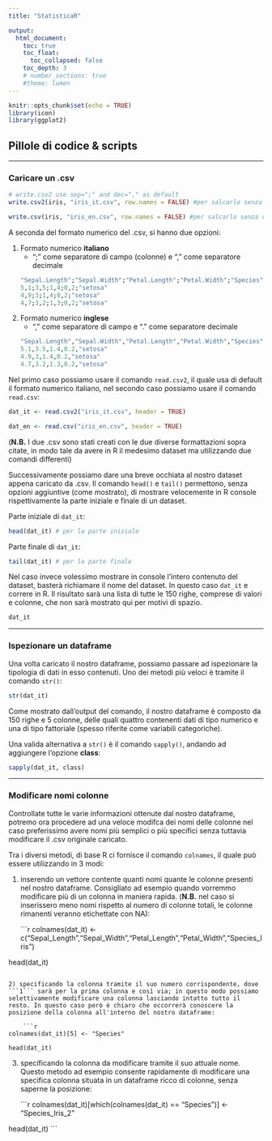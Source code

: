 ```yaml
---
title: "StatisticaR"

output: 
  html_document:
    toc: true
    toc_float:
      toc_collapsed: false
    toc_depth: 3
    # number_sections: true
    #theme: lumen
---
```


```r
knitr::opts_chunk$set(echo = TRUE)
library(icon)
library(ggplot2)
```

## Pillole di codice & scripts

---

### Caricare un .csv

```r
# write.csv2 use sep=";" and dec="," as default
write.csv2(iris, "iris_it.csv", row.names = FALSE) #per salcarlo senza colonna numerica

write.csv(iris, "iris_en.csv", row.names = FALSE) #per salcarlo senza colonna numerica
```

A seconda del formato numerico del .csv, si hanno due opzioni:

1) Formato numerico **italiano**
    - ";" come separatore di campo (colonne) e "," come separatore decimale
    
    ```r
"Sepal.Length";"Sepal.Width";"Petal.Length";"Petal.Width";"Species"
5,1;3,5;1,4;0,2;"setosa"
4,9;3;1,4;0,2;"setosa"
4,7;3,2;1,3;0,2;"setosa"
```
    
2) Formato numerico **inglese**
    - "," come separatore di campo e "." come separatore decimale
    
    ```r
"Sepal.Length","Sepal.Width","Petal.Length","Petal.Width","Species"
5.1,3.5,1.4,0.2,"setosa"
4.9,3,1.4,0.2,"setosa"
4.7,3.2,1.3,0.2,"setosa"
```

Nel primo caso possiamo usare il comando ```read.csv2```, il quale usa di default il formato numerico italiano, nel secondo caso possiamo usare il comando ```read.csv```:

```r

dat_it <- read.csv2("iris_it.csv", header = TRUE)

dat_en <- read.csv("iris_en.csv", header = TRUE)
```

(**N.B.** I due .csv sono stati creati con le due diverse formattazioni sopra citate, in modo tale da avere in R il medesimo dataset ma utilizzando due comandi differenti)

Successivamente possiamo dare una breve occhiata al nostro dataset appena caricato da .csv. Il comando ```head()``` e ```tail()``` permettono, senza opzioni aggiuntive (come mostrato), di mostrare velocemente in R console rispettivamente la parte iniziale e finale di un dataset.

Parte iniziale di ```dat_it```:

```r
head(dat_it) # per la parte iniziale
```

Parte finale di ```dat_it```:

```r
tail(dat_it) # per la parte finale
```

Nel caso invece volessimo mostrare in console l'intero contenuto del dataset, basterà richiamare il nome del dataset. In questo caso ```dat_it``` e correre in R. Il risultato sarà una lista di tutte le 150 righe, comprese di valori e colonne, che non sarà mostrato qui per motivi di spazio.

```r
dat_it
```
---

### Ispezionare un dataframe

Una volta caricato il nostro dataframe, possiamo passare ad ispezionare la tipologia di dati in esso contenuti. Uno dei metodi più veloci è tramite il comando ```str()```:

```r
str(dat_it)
```

Come mostrato dall'output del comando, il nostro dataframe è composto da 150 righe e 5 colonne, delle quali quattro contenenti dati di tipo numerico e una di tipo fattoriale (spesso riferite come variabili categoriche).

Una valida alternativa a ```str()``` è il comando ```sapply()```, andando ad aggiungere l'opzione **class**:

```r
sapply(dat_it, class)
```

---

### Modificare nomi colonne

Controllate tutte le varie informazioni ottenute dal nostro dataframe, potremo ora procedere ad una veloce modifca dei nomi delle colonne nel caso preferissimo avere nomi più semplici o più specifici senza tuttavia modificare il .csv originale caricato.

Tra i diversi metodi, di base R ci fornisce il comando ```colnames```, il quale può essere utilizzando in 3 modi:

1) inserendo un vettore contente quanti nomi quante le colonne presenti nel nostro dataframe. Consigliato ad esempio quando vorremmo modificare più di un colonna in maniera rapida. (**N.B.** nel caso si inserissero meno nomi rispetto al numero di colonne totali, le colonne rimanenti veranno etichettate con NA):

    ```r
colnames(dat_it) <- c("Sepal_Length","Sepal_Width","Petal_Length","Petal_Width","Species_Iris")

head(dat_it)
```

2) specificando la colonna tramite il suo numero corrispondente, dove ```1``` sarà per la prima colonna e così via; in questo modo possiamo selettivamente modificare una colonna lasciando intatto tutto il resto. In questo caso però è chiaro che occorrerà conoscere la posizione della colonna all'interno del nostro dataframe:

    ```r
colnames(dat_it)[5] <- "Species"

head(dat_it)
```

3) specificando la colonna da modificare tramite il suo attuale nome. Questo metodo ad esempio consente rapidamente di modificare una specifica colonna situata in un dataframe ricco di colonne, senza saperne la posizione:

    ```r
colnames(dat_it)[which(colnames(dat_it) == "Species")] <- "Species_Iris_2"

head(dat_it)
```


